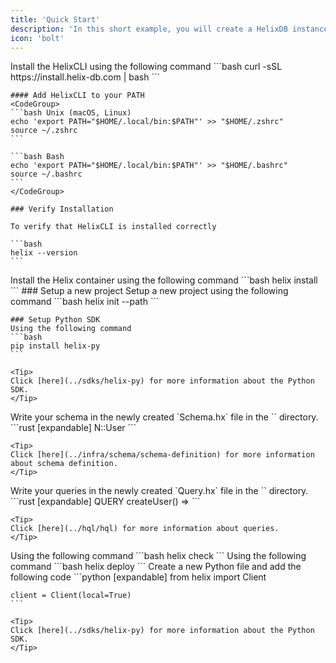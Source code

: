 ```yaml
---
title: 'Quick Start'
description: 'In this short example, you will create a HelixDB instance, write a schema and queries, and run basic queries using the Python SDK.'
icon: 'bolt'
---
```


<Steps titleSize="h2">
  <Step title="Install HelixCLI">
    Install the HelixCLI using the following command
    ```bash
    curl -sSL https://install.helix-db.com | bash
    ```

    #### Add HelixCLI to your PATH
    <CodeGroup>
    ```bash Unix (macOS, Linux)
    echo 'export PATH="$HOME/.local/bin:$PATH"' >> "$HOME/.zshrc"
    source ~/.zshrc
    ```
    
    ```bash Bash
    echo 'export PATH="$HOME/.local/bin:$PATH"' >> "$HOME/.bashrc"
    source ~/.bashrc
    ```
    </CodeGroup>

    ### Verify Installation

    To verify that HelixCLI is installed correctly

    ```bash
    helix --version
    ```
  </Step>
  <Step title="Install Helix">
    Install the Helix container using the following command
    ```bash
    helix install
    ```
  </Step>
  <Step title="Setup">
    ### Setup a new project
    Setup a new project using the following command
    ```bash
    helix init --path <path-to-project>
    ```

    ### Setup Python SDK
    Using the following command
    ```bash
    pip install helix-py
    ```

    <Tip>
    Click [here](../sdks/helix-py) for more information about the Python SDK.
    </Tip>
  </Step>
  <Step title="Create Schema">
    Write your schema in the newly created `Schema.hx` file in the `<project-path>` directory.
    ```rust [expandable]
    N::User
    ```

    <Tip>
    Click [here](../infra/schema/schema-definition) for more information about schema definition.
    </Tip>
  </Step>
  <Step title="Create Queries">
    Write your queries in the newly created `Query.hx` file in the `<project-path>` directory.
    ```rust [expandable]
    QUERY createUser() =>
    ```

    <Tip>
    Click [here](../hql/hql) for more information about queries.
    </Tip>
  </Step>
  <Step title="Check Your Schema and Queries">
    Using the following command
    ```bash
    helix check
    ```
  </Step>
  <Step title="Deploy Instance">
    Using the following command
    ```bash
    helix deploy
    ```
  </Step>
  <Step title="Run Queries with the Python SDK">
    Create a new Python file and add the following code
    ```python [expandable]
    from helix import Client
    
    client = Client(local=True)
    ```

    <Tip>
    Click [here](../sdks/helix-py) for more information about the Python SDK.
    </Tip>
  </Step>
</Steps>